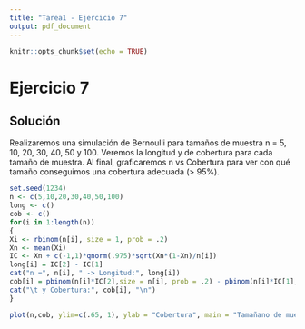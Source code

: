 ```yaml
---
title: "Tarea1 - Ejercicio 7"
output: pdf_document
---
```


```r
knitr::opts_chunk$set(echo = TRUE)
```

# Ejercicio 7

## Solución
Realizaremos una simulación de Bernoulli para tamaños de muestra n = 5, 10, 20, 30, 40, 50 y 100. Veremos la longitud y de cobertura para cada tamaño de muestra. Al final, graficaremos n vs Cobertura para ver con qué tamaño conseguimos una cobertura adecuada (> 95%).

```r
set.seed(1234)
n <- c(5,10,20,30,40,50,100)
long <- c()
cob <- c()
for(i in 1:length(n))
{
Xi <- rbinom(n[i], size = 1, prob = .2)
Xn <- mean(Xi)
IC <- Xn + c(-1,1)*qnorm(.975)*sqrt(Xn*(1-Xn)/n[i])
long[i] = IC[2] - IC[1]
cat("n =", n[i], " -> Longitud:", long[i])
cob[i] = pbinom(n[i]*IC[2],size = n[i], prob = .2) - pbinom(n[i]*IC[1],size = n[i], prob = .2)
cat("\t y Cobertura:", cob[i], "\n")
}

plot(n,cob, ylim=c(.65, 1), ylab = "Cobertura", main = "Tamañano de muestra vs Cobertura")
```

